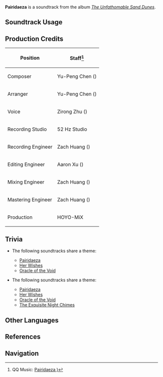 {{Soundtrack Infobox
|image          = The Unfathomable Sand Dunes.png
|album          = The Unfathomable Sand Dunes
|disc           = 1
|number         = 29
|featured       = 
|featured2      = 
|featured3      = 
|featured_disc  = 
|featured_disc2 = 
|featured_disc3 = 
|youtube_id     = DDj0minlucQ
|spotify_id     = 1U5z2D0D5komMm4SxHp4ph
|previous       = Where Dreams Putrify
|next           = Her Wishes
}}
'''Pairidaeza''' is a soundtrack from the album ''[[The Unfathomable Sand Dunes]]''.

==Soundtrack Usage==
{{Soundtrack Usage
|quest    = 
|location = The Orchard of Pairidaeza//before [[The Eternal Dream, Ever Lush|Jeht's alone-time with parents]]
|domain   = 
}}

==Production Credits==
{| class="wikitable"
! Position
! Staff<ref>QQ Music: [https://y.qq.com/n/ryqq/songDetail/001mngTB3QQe8Z Pairidaeza {{zh|葱茏的梦乡}})]</ref>
|-
! Composer
| Yu-Peng Chen ({{zh|陈致逸}})
|-
! Arranger
| Yu-Peng Chen ({{zh|陈致逸}})
|-
! Voice
| Zirong Zhu ({{zh|朱梓溶}})
|-
! Recording Studio
| 52&nbsp;Hz Studio
|-
! Recording Engineer
| Zach Huang ({{zh|黄巍}})
|-
! Editing Engineer
| Aaron Xu ({{zh|徐威}})
|-
! Mixing Engineer
| Zach Huang ({{zh|黄巍}})
|-
! Mastering Engineer
| Zach Huang ({{zh|黄巍}})
|-
! Production
| HOYO-MiX
|}
<!--
==Gallery==
<gallery>
</gallery>
-->

==Trivia==
* <section begin="EternalOasisTheme" />The following soundtracks share a theme:
** [[Pairidaeza]]
** [[Her Wishes]]
** [[Oracle of the Void]] <section end="EternalOasisTheme" />
* <section begin="EternalOasisLeitmotif" />The following soundtracks share a theme:
** [[Pairidaeza]]
** [[Her Wishes]]
** [[Oracle of the Void]]
** [[The Exquisite Night Chimes (Soundtrack)|The Exquisite Night Chimes]]<section end="EternalOasisLeitmotif" />

==Other Languages==
{{Other Languages
|en      = Pairidaeza
|zhs     = 葱茏的梦乡
|zhs_rm  = Cōnglóng de Mèngxiāng
|zht     = 蔥蘢的夢鄉
|zht_rm  = Cōnglóng de Mèngxiāng
|zh_tl   = The Lush Dreamscape
|ja      = 青々しき夢
|ja_rm   = Aoaoshiki Yume
|ja_tl   = 
}}

==References==
{{Reflist}}

==Navigation==
{{Soundtrack Navbox|The Unfathomable Sand Dunes}}